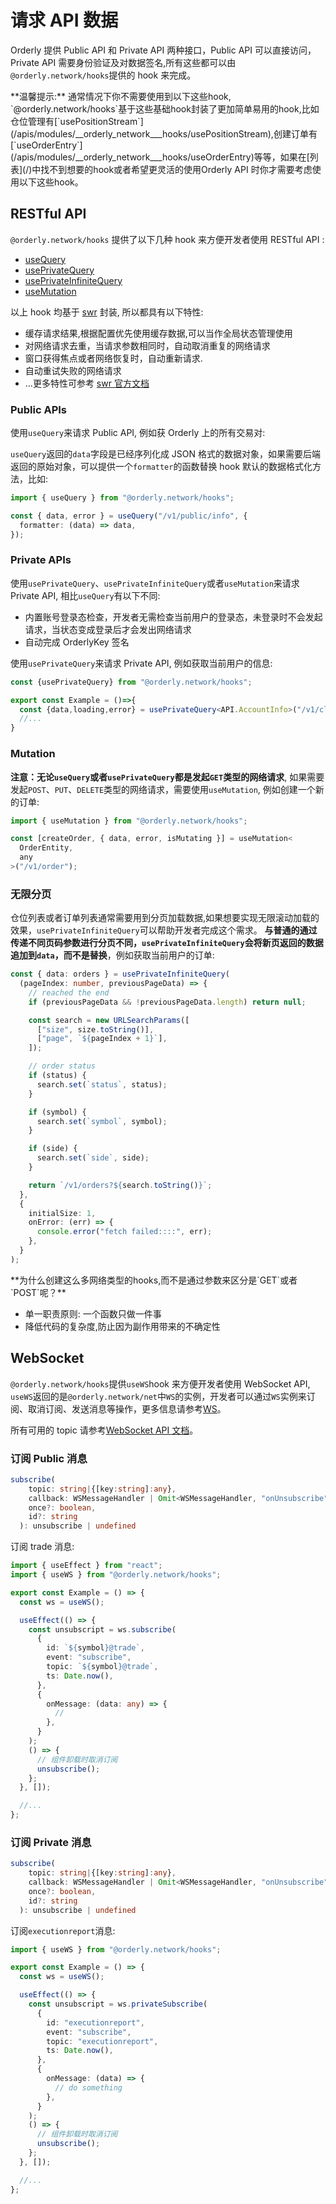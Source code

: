 
# 请求 API 数据

Orderly 提供 Public API 和 Private API 两种接口，Public API 可以直接访问，Private API 需要身份验证及对数据签名,所有这些都可以由`@orderly.network/hooks`提供的 hook 来完成。

<Callout type="info">
  **温馨提示:** 通常情况下你不需要使用到以下这些hook,
  `@orderly.network/hooks`基于这些基础hook封装了更加简单易用的hook,比如仓位管理有[`usePositionStream`](/apis/modules/__orderly_network___hooks/usePositionStream),创建订单有[`useOrderEntry`](/apis/modules/__orderly_network___hooks/useOrderEntry)等等，如果在[列表](/)中找不到想要的hook或者希望更灵活的使用Orderly
  API 时你才需要考虑使用以下这些hook。
</Callout>

## RESTful API

`@orderly.network/hooks` 提供了以下几种 hook 来方便开发者使用 RESTful API :

- [useQuery](/apis/modules/__orderly_network___hooks/useQuery)
- [usePrivateQuery](/apis/modules/__orderly_network___hooks/usePrivateQuery)
- [usePrivateInfiniteQuery](/apis/modules/__orderly_network___hooks/usePrivateInfiniteQuery)
- [useMutation](/apis/modules/__orderly_network___hooks/useMutation)

以上 hook 均基于 [swr](https://swr.vercel.app/) 封装, 所以都具有以下特性:

- 缓存请求结果,根据配置优先使用缓存数据,可以当作全局状态管理使用
- 对网络请求去重，当请求参数相同时，自动取消重复的网络请求
- 窗口获得焦点或者网络恢复时，自动重新请求.
- 自动重试失败的网络请求
- ...更多特性可参考 [swr 官方文档](https://swr.vercel.app/)

### Public APIs

使用`useQuery`来请求 Public API, 例如获 Orderly 上的所有交易对:

<CodeLive code={queryConfigRaw} disabled />

`useQuery`返回的`data`字段是已经序列化成 JSON 格式的数据对象，如果需要后端返回的原始对象，可以提供一个`formatter`的函数替换 hook 默认的数据格式化方法，比如:

```typescript {4}
import { useQuery } from "@orderly.network/hooks";

const { data, error } = useQuery("/v1/public/info", {
  formatter: (data) => data,
});
```

### Private APIs

使用`usePrivateQuery`、`usePrivateInfiniteQuery`或者`useMutation`来请求 Private API, 相比`useQuery`有以下不同:

- 内置账号登录态检查，开发者无需检查当前用户的登录态，未登录时不会发起请求，当状态变成登录后才会发出网络请求
- 自动完成 OrderlyKey 签名

使用`usePrivateQuery`来请求 Private API, 例如获取当前用户的信息:

```typescript
const {usePrivateQuery} from "@orderly.network/hooks";

export const Example = ()=>{
  const {data,loading,error} = usePrivateQuery<API.AccountInfo>("/v1/client/info");
  //...
}
```

<CodeLive code={clientConfigRaw} disabled isPublic={false} />

### Mutation

**注意：无论`useQuery`或者`usePrivateQuery`都是发起`GET`类型的网络请求**, 如果需要发起`POST`、`PUT`、`DELETE`类型的网络请求，需要使用`useMutation`, 例如创建一个新的订单:

```typescript
import { useMutation } from "@orderly.network/hooks";

const [createOrder, { data, error, isMutating }] = useMutation<
  OrderEntity,
  any
>("/v1/order");
```

### 无限分页

仓位列表或者订单列表通常需要用到分页加载数据,如果想要实现无限滚动加载的效果，`usePrivateInfiniteQuery`可以帮助开发者完成这个需求。
**与普通的通过传递不同页码参数进行分页不同，`usePrivateInfiniteQuery`会将新页返回的数据追加到`data`，而不是替换**，例如获取当前用户的订单:

```typescript
const { data: orders } = usePrivateInfiniteQuery(
  (pageIndex: number, previousPageData) => {
    // reached the end
    if (previousPageData && !previousPageData.length) return null;

    const search = new URLSearchParams([
      ["size", size.toString()],
      ["page", `${pageIndex + 1}`],
    ]);

    // order status
    if (status) {
      search.set(`status`, status);
    }

    if (symbol) {
      search.set(`symbol`, symbol);
    }

    if (side) {
      search.set(`side`, side);
    }

    return `/v1/orders?${search.toString()}`;
  },
  {
    initialSize: 1,
    onError: (err) => {
      console.error("fetch failed::::", err);
    },
  }
);
```

<Callout>
  **为什么创建这么多网络类型的hooks,而不是通过参数来区分是`GET`或者`POST`呢？**
  <ul className="list-disc">
    <li>单一职责原则: 一个函数只做一件事</li>
    <li>降低代码的复杂度,防止因为副作用带来的不确定性</li>
  </ul>
</Callout>

## WebSocket

`@orderly.network/hooks`提供`useWS`hook 来方便开发者使用 WebSocket API, `useWS`返回的是`@orderly.network/net`中`WS`的实例，开发者可以通过`WS`实例来订阅、取消订阅、发送消息等操作，更多信息请参考[WS](/)。

所有可用的 topic 请参考[WebSocket API 文档](/api)。

### 订阅 Public 消息

```typescript
subscribe(
    topic: string|{[key:string]:any},
    callback: WSMessageHandler | Omit<WSMessageHandler, "onUnsubscribe">,
    once?: boolean,
    id?: string
  ): unsubscribe | undefined

```

订阅 trade 消息:

```typescript
import { useEffect } from "react";
import { useWS } from "@orderly.network/hooks";

export const Example = () => {
  const ws = useWS();

  useEffect(() => {
    const unsubscript = ws.subscribe(
      {
        id: `${symbol}@trade`,
        event: "subscribe",
        topic: `${symbol}@trade`,
        ts: Date.now(),
      },
      {
        onMessage: (data: any) => {
          //
        },
      }
    );
    () => {
      // 组件卸载时取消订阅
      unsubscribe();
    };
  }, []);

  //...
};
```

### 订阅 Private 消息

```typescript
subscribe(
    topic: string|{[key:string]:any},
    callback: WSMessageHandler | Omit<WSMessageHandler, "onUnsubscribe">,
    once?: boolean,
    id?: string
  ): unsubscribe | undefined

```

订阅`executionreport`消息:

```typescript
import { useWS } from "@orderly.network/hooks";

export const Example = () => {
  const ws = useWS();

  useEffect(() => {
    const unsubscript = ws.privateSubscribe(
      {
        id: "executionreport",
        event: "subscribe",
        topic: "executionreport",
        ts: Date.now(),
      },
      {
        onMessage: (data) => {
          // do something
        },
      }
    );
    () => {
      // 组件卸载时取消订阅
      unsubscribe();
    };
  }, []);

  //...
};
```
